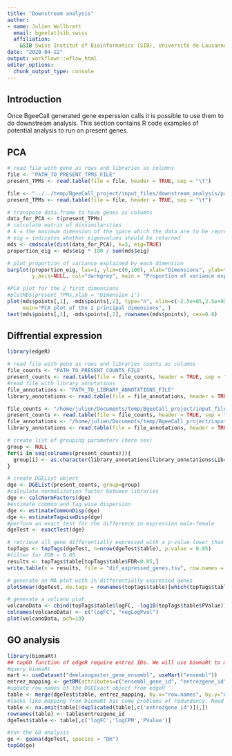 ```yaml
---
title: "Downstream analysis"
author: 
- name: Julien Wollbrett
  email: bgee[at]sib.swiss
  affiliation:
    &SIB Swiss Institut of Bioinformatics (SIB), Université de Lausanne 
date: "2020-04-22"
output: workflowr::wflow_html
editor_options:
  chunk_output_type: console
---
```


## Introduction

Once BgeeCall generated gene experssion calls it is possible to use them to do downstream analysis.
This section contains R code examples of potential analysis to run on present genes.

## PCA


```r
# read file with gene as rows and libraries as columns
file <- "PATH_TO_PRESENT_TPMS_FILE"
present_TPMs <- read.table(file = file, header = TRUE, sep = "\t")
```
```r
file <- "../../temp/BgeeCall_project/input_files/downstream_analysis/present_TPMs.tsv"
present_TPMs <- read.table(file = file, header = TRUE, sep = "\t")
```
```r
# transpose data.frame to have genes as columns
data_for_PCA <- t(present_TPMs)
# calculate matrix of dissimilarities
# k = the maximum dimension of the space which the data are to be represented in; must be in {1, 2, …, n-1}
# eig = indicates whether eigenvalues should be returned
mds <- cmdscale(dist(data_for_PCA), k=3, eig=TRUE)
proportion_eig <- mds$eig * 100 / sum(mds$eig)

# plot proportion of variance explained by each dimension
barplot(proportion_eig, las=1, ylim=c(0,100), xlab="Dimensions", ylab="Proportion of explained variance (%)",
        y.axis=NULL, col="darkgrey", main = "Proportion of variance explained by each dimension")

#PCA plot for the 2 first dimensions
#plotMDS(present_TPMs,xlab = "Dimension 1")
plot(mds$points[,1], -mds$points[,2], type="n", xlim=c(-2.5e+05,2.5e+05), xlab="Dimension 1", ylab="Dimension 2",
     main="PCA plot of the 2 principal dimensions", )
text(mds$points[,1], -mds$points[,2], rownames(mds$points), cex=0.8)
```

## Diffrential expression

```r
library(edgeR)
```
```r
# read file with gene as rows and libraries counts as columns
file_counts <- "PATH_TO_PRESENT_COUNTS_FILE"
present_counts <- read.table(file = file_counts, header = TRUE, sep = "\t")
#read file with library annotations
file_annotations <- "PATH_TO_LIBRARY_ANNOTATIONS_FILE"
library_annotations <- read.table(file = file_annotations, header = TRUE, sep = "\t")
```
```r
file_counts <- "/home/julien/Documents/temp/BgeeCall_project/input_files/downstream_analysis/present_counts.tsv"
present_counts <- read.table(file = file_counts, header = TRUE, sep = "\t")
file_annotations <- "/home/julien/Documents/temp/BgeeCall_project/input_files/downstream_analysis/library_annotations.tsv"
library_annotations <- read.table(file = file_annotations, header = TRUE, sep = "\t")
```
```r
# create list of grouping parameters (here sex)
group <- NULL
for(i in seq(colnames(present_counts))){
  group[i] <- as.character(library_annotations[library_annotations$Library.ID ==colnames(present_counts)[i],]$Sex)
}

# create DGEList object
dge <- DGEList(present_counts, group=group)
#calculate normalization factor between libraries
dge <- calcNormFactors(dge)
#estimate common and tag wise dispersion
dge <- estimateCommonDisp(dge)
dge <- estimateTagwiseDisp(dge)
#perform an exact test for the difference in expression male-female
dgeTest <- exactTest(dge)

# retrieve all gene differentially expressed with a p-value lower than 0.05
topTags <- topTags(dgeTest, n=nrow(dgeTest$table), p.value = 0.05)
#filter for FDR < 0.05
results <- topTags$table[topTags$table$FDR<0.05,]
write.table(x = results, file = "dif_expressed_genes.tsv", row.names = TRUE, quote = FALSE, sep="\t")

# generate an MA plot with 1% differentially expressed genes
plotSmear(dgeTest, de.tags = rownames(topTags$table)[which(topTags$table$FDR<0.01)],)

# generate a volcano plot
volcanoData <- cbind(topTags$table$logFC, -log10(topTags$table$PValue))
colnames(volcanoData) <- c("logFC", "negLogPval")
plot(volcanoData, pch=19)
```


## GO analysis

```r
library(biomaRt)
## topGO function of edgeR require entrez IDs. We will use biomaRt to map ensembl Ids to entrez Ids
#query biomaRt
mart <- useDataset("dmelanogaster_gene_ensembl", useMart("ensembl"))
entrez_mapping <- getBM(attributes=c("ensembl_gene_id", "entrezgene_id"), mart=mart, useCache = FALSE)
#update row names of the DGEExact object from edgeR
table <- merge(dgeTest$table, entrez_mapping, by.x="row.names", by.y="ensembl_gene_id", all.x = TRUE)
#looks like mapping from biomaRt has some problems of redundancy. Need hack to remove redundancy (not good practice)
table <- na.omit(table[!duplicated(table[,c('entrezgene_id')]),])
rownames(table) <- table$entrezgene_id
dgeTest$table <- table[,c('logFC','logCPM','PValue')]

#run the GO analysis
go <- goana(dgeTest, species = "Dm")
topGO(go)
```
